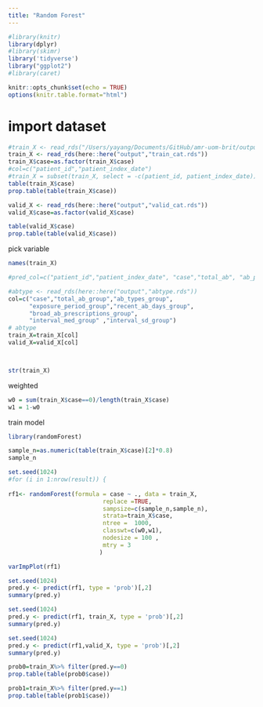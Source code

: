 ```yaml
---
title: "Random Forest"
---
```


```r
#library(knitr)
library(dplyr)
#library(skimr)
library('tidyverse')
library("ggplot2")
#library(caret)

knitr::opts_chunk$set(echo = TRUE)
options(knitr.table.format="html")

```

# import dataset
```r

#train_X <- read_rds("/Users/yayang/Documents/GitHub/amr-uom-brit/output/train_X.rds")
train_X <- read_rds(here::here("output","train_cat.rds"))
train_X$case=as.factor(train_X$case)
#col=c("patient_id","patient_index_date")
#train_X = subset(train_X, select = -c(patient_id, patient_index_date))
table(train_X$case)
prop.table(table(train_X$case))

valid_X <- read_rds(here::here("output","valid_cat.rds"))
valid_X$case=as.factor(valid_X$case)

table(valid_X$case)
prop.table(table(valid_X$case))

```


pick variable
```r
names(train_X)

#pred_col=c("patient_id","patient_index_date", "case","total_ab", "ab_prescriptions","ab_types","prescribe_times","exposure_period","recent_ab_days", "broad_prop" ,"broad_ab_prescriptions","interval_mean","interval_sd","interval_CV","length_mean", "length_sd", "length_CV","prescribe_time_0","prescribe_time_1","prescribe_time_2","prescribe_time_3",col,"AB_1_type","AB_6wk_type" ,"interval_med" ,"length_med" ,"ab_6w_binary" , "AB_6wk")

#abtype <- read_rds(here::here("output","abtype.rds"))
col=c("case","total_ab_group","ab_types_group",
      "exposure_period_group","recent_ab_days_group",
      "broad_ab_prescriptions_group",
      "interval_med_group" ,"interval_sd_group")
# abtype
train_X=train_X[col]
valid_X=valid_X[col]



str(train_X)
```


weighted
```r
w0 = sum(train_X$case==0)/length(train_X$case)
w1 = 1-w0
```


train model
```r
library(randomForest)

sample_n=as.numeric(table(train_X$case)[2]*0.8)
sample_n

set.seed(1024)
#for (i in 1:nrow(result)) {
  
rf1<- randomForest(formula = case ~ ., data = train_X, 
                           replace =TRUE,
                           sampsize=c(sample_n,sample_n),
                           strata=train_X$case,
                           ntree =  1000,
                           classwt=c(w0,w1),
                           nodesize = 100 ,
                           mtry = 3
                          )

varImpPlot(rf1)
```



```r

set.seed(1024)
pred.y <- predict(rf1, type = 'prob')[,2]
summary(pred.y)

```




```r

set.seed(1024)
pred.y <- predict(rf1, train_X, type = 'prob')[,2]
summary(pred.y)

```



```r

set.seed(1024)
pred.y <- predict(rf1,valid_X, type = 'prob')[,2]
summary(pred.y)

```


```r
prob0=train_X%>% filter(pred.y==0)
prop.table(table(prob0$case))

prob1=train_X%>% filter(pred.y==1)
prop.table(table(prob1$case))
```